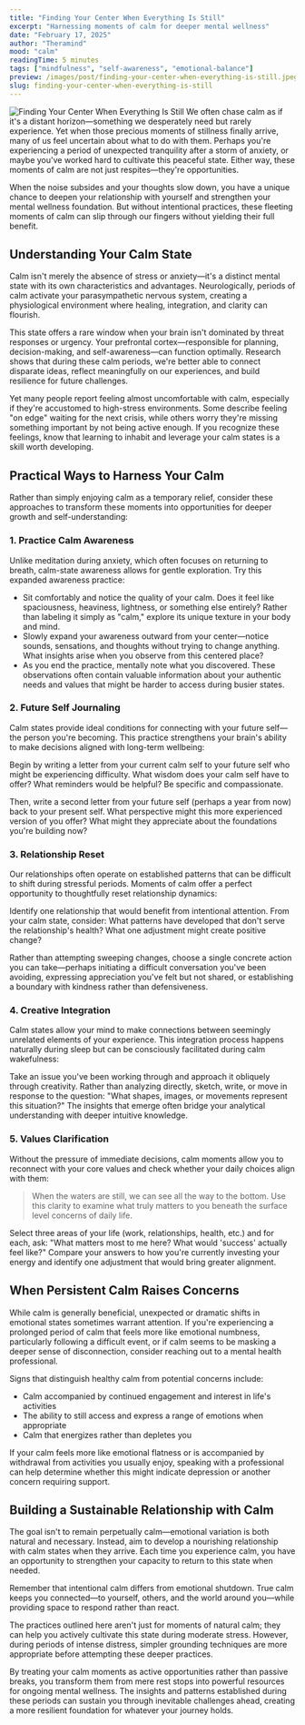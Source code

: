 ```yaml
---
title: "Finding Your Center When Everything Is Still"
excerpt: "Harnessing moments of calm for deeper mental wellness"
date: "February 17, 2025"
author: "Theramind"
mood: "calm"
readingTime: 5 minutes
tags: ["mindfulness", "self-awareness", "emotional-balance"]
preview: /images/post/finding-your-center-when-everything-is-still.jpeg
slug: finding-your-center-when-everything-is-still
---
```


![Finding Your Center When Everything Is Still](/images/post/finding-your-center-when-everything-is-still.jpeg)
We often chase calm as if it's a distant horizon—something we desperately need but rarely experience. Yet when those precious moments of stillness finally arrive, many of us feel uncertain about what to do with them. Perhaps you're experiencing a period of unexpected tranquility after a storm of anxiety, or maybe you've worked hard to cultivate this peaceful state. Either way, these moments of calm are not just respites—they're opportunities.

When the noise subsides and your thoughts slow down, you have a unique chance to deepen your relationship with yourself and strengthen your mental wellness foundation. But without intentional practices, these fleeting moments of calm can slip through our fingers without yielding their full benefit.

## Understanding Your Calm State

Calm isn't merely the absence of stress or anxiety—it's a distinct mental state with its own characteristics and advantages. Neurologically, periods of calm activate your parasympathetic nervous system, creating a physiological environment where healing, integration, and clarity can flourish.

This state offers a rare window when your brain isn't dominated by threat responses or urgency. Your prefrontal cortex—responsible for planning, decision-making, and self-awareness—can function optimally. Research shows that during these calm periods, we're better able to connect disparate ideas, reflect meaningfully on our experiences, and build resilience for future challenges.

Yet many people report feeling almost uncomfortable with calm, especially if they're accustomed to high-stress environments. Some describe feeling "on edge" waiting for the next crisis, while others worry they're missing something important by not being active enough. If you recognize these feelings, know that learning to inhabit and leverage your calm states is a skill worth developing.

## Practical Ways to Harness Your Calm

Rather than simply enjoying calm as a temporary relief, consider these approaches to transform these moments into opportunities for deeper growth and self-understanding:

### 1. Practice Calm Awareness

Unlike meditation during anxiety, which often focuses on returning to breath, calm-state awareness allows for gentle exploration. Try this expanded awareness practice:

- Sit comfortably and notice the quality of your calm. Does it feel like spaciousness, heaviness, lightness, or something else entirely? Rather than labeling it simply as "calm," explore its unique texture in your body and mind.
- Slowly expand your awareness outward from your center—notice sounds, sensations, and thoughts without trying to change anything. What insights arise when you observe from this centered place?
- As you end the practice, mentally note what you discovered. These observations often contain valuable information about your authentic needs and values that might be harder to access during busier states.

### 2. Future Self Journaling

Calm states provide ideal conditions for connecting with your future self—the person you're becoming. This practice strengthens your brain's ability to make decisions aligned with long-term wellbeing:

Begin by writing a letter from your current calm self to your future self who might be experiencing difficulty. What wisdom does your calm self have to offer? What reminders would be helpful? Be specific and compassionate.

Then, write a second letter from your future self (perhaps a year from now) back to your present self. What perspective might this more experienced version of you offer? What might they appreciate about the foundations you're building now?

### 3. Relationship Reset

Our relationships often operate on established patterns that can be difficult to shift during stressful periods. Moments of calm offer a perfect opportunity to thoughtfully reset relationship dynamics:

Identify one relationship that would benefit from intentional attention. From your calm state, consider: What patterns have developed that don't serve the relationship's health? What one adjustment might create positive change?

Rather than attempting sweeping changes, choose a single concrete action you can take—perhaps initiating a difficult conversation you've been avoiding, expressing appreciation you've felt but not shared, or establishing a boundary with kindness rather than defensiveness.

### 4. Creative Integration

Calm states allow your mind to make connections between seemingly unrelated elements of your experience. This integration process happens naturally during sleep but can be consciously facilitated during calm wakefulness:

Take an issue you've been working through and approach it obliquely through creativity. Rather than analyzing directly, sketch, write, or move in response to the question: "What shapes, images, or movements represent this situation?" The insights that emerge often bridge your analytical understanding with deeper intuitive knowledge.

### 5. Values Clarification

Without the pressure of immediate decisions, calm moments allow you to reconnect with your core values and check whether your daily choices align with them:

> When the waters are still, we can see all the way to the bottom. Use this clarity to examine what truly matters to you beneath the surface level concerns of daily life.

Select three areas of your life (work, relationships, health, etc.) and for each, ask: "What matters most to me here? What would 'success' actually feel like?" Compare your answers to how you're currently investing your energy and identify one adjustment that would bring greater alignment.

## When Persistent Calm Raises Concerns

While calm is generally beneficial, unexpected or dramatic shifts in emotional states sometimes warrant attention. If you're experiencing a prolonged period of calm that feels more like emotional numbness, particularly following a difficult event, or if calm seems to be masking a deeper sense of disconnection, consider reaching out to a mental health professional.

Signs that distinguish healthy calm from potential concerns include:

- Calm accompanied by continued engagement and interest in life's activities
- The ability to still access and express a range of emotions when appropriate
- Calm that energizes rather than depletes you

If your calm feels more like emotional flatness or is accompanied by withdrawal from activities you usually enjoy, speaking with a professional can help determine whether this might indicate depression or another concern requiring support.

## Building a Sustainable Relationship with Calm

The goal isn't to remain perpetually calm—emotional variation is both natural and necessary. Instead, aim to develop a nourishing relationship with calm states when they arrive. Each time you experience calm, you have an opportunity to strengthen your capacity to return to this state when needed.

Remember that intentional calm differs from emotional shutdown. True calm keeps you connected—to yourself, others, and the world around you—while providing space to respond rather than react.

The practices outlined here aren't just for moments of natural calm; they can help you actively cultivate this state during moderate stress. However, during periods of intense distress, simpler grounding techniques are more appropriate before attempting these deeper practices.

By treating your calm moments as active opportunities rather than passive breaks, you transform them from mere rest stops into powerful resources for ongoing mental wellness. The insights and patterns established during these periods can sustain you through inevitable challenges ahead, creating a more resilient foundation for whatever your journey holds.
